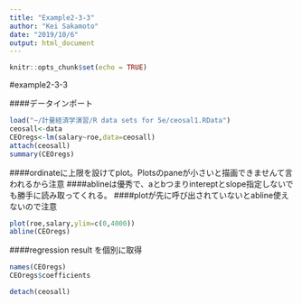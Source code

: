 ```yaml
---
title: "Example2-3-3"
author: "Kei Sakamoto"
date: "2019/10/6"
output: html_document
---
```



```r
knitr::opts_chunk$set(echo = TRUE)
```
#example2-3-3

####データインポート
```r
load("~/計量経済学演習/R data sets for 5e/ceosal1.RData")
ceosall<-data
CEOregs<-lm(salary~roe,data=ceosall)
attach(ceosall)
summary(CEOregs)
```

####ordinateに上限を設けてplot。Plotsのpaneが小さいと描画できませんて言われるから注意
####ablineは優秀で、aとbつまりintereptとslope指定しないでも勝手に読み取ってくれる。
####plotが先に呼び出されていないとabline使えないので注意
```r
plot(roe,salary,ylim=c(0,4000))
abline(CEOregs)  
```
  
####regression result を個別に取得
```r
names(CEOregs)
CEOregs$coefficients
```

```r
detach(ceosall)
```

